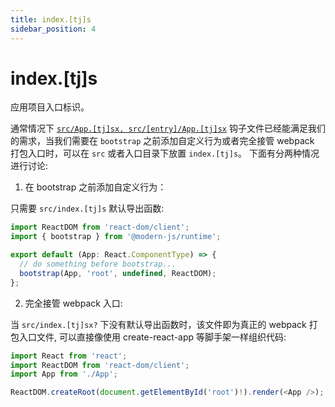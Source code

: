 ```yaml
---
title: index.[tj]s
sidebar_position: 4
---
```

# index.[tj]s

应用项目入口标识。

通常情况下 [`src/App.[tj]sx, src/[entry]/App.[tj]sx`](/apis/app/hooks/src/app) 钩子文件已经能满足我们的需求，当我们需要在 `bootstrap` 之前添加自定义行为或者完全接管 webpack 打包入口时，可以在 `src` 或者入口目录下放置 `index.[tj]s`。 下面有分两种情况进行讨论:

1. 在 bootstrap 之前添加自定义行为：

只需要 `src/index.[tj]s` 默认导出函数:

```js title=src/index.js
import ReactDOM from 'react-dom/client';
import { bootstrap } from '@modern-js/runtime';

export default (App: React.ComponentType) => {
  // do something before bootstrap...
  bootstrap(App, 'root', undefined, ReactDOM);
};
```

2. 完全接管 webpack 入口:

当 `src/index.[tj]sx?` 下没有默认导出函数时，该文件即为真正的 webpack 打包入口文件, 可以直接像使用 create-react-app 等脚手架一样组织代码:

```js title=src/index.jsx
import React from 'react';
import ReactDOM from 'react-dom/client';
import App from './App';

ReactDOM.createRoot(document.getElementById('root')!).render(<App />);
```

